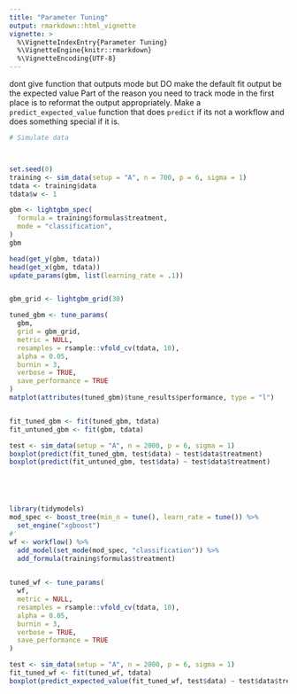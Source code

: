 ```yaml
---
title: "Parameter Tuning"
output: rmarkdown::html_vignette
vignette: >
  %\VignetteIndexEntry{Parameter Tuning}
  %\VignetteEngine{knitr::rmarkdown}
  %\VignetteEncoding{UTF-8}
---
```


dont give function that outputs mode
but DO make the default fit output be the expected value
Part of the reason you need to track mode in the first
place is to reformat the output appropriately.
Make a `predict_expected_value` function
that does `predict` if its not a workflow and
does something special if it is.





```r
# Simulate data



set.seed(0)
training <- sim_data(setup = "A", n = 700, p = 6, sigma = 1)
tdata <- training$data
tdata$w <- 1

gbm <- lightgbm_spec(
  formula = training$formulas$treatment,
  mode = "classification",
)
gbm

head(get_y(gbm, tdata))
head(get_x(gbm, tdata))
update_params(gbm, list(learning_rate = .1))


gbm_grid <- lightgbm_grid(30)

tuned_gbm <- tune_params(
  gbm,
  grid = gbm_grid,
  metric = NULL,
  resamples = rsample::vfold_cv(tdata, 10),
  alpha = 0.05,
  burnin = 3,
  verbose = TRUE,
  save_performance = TRUE
)
matplot(attributes(tuned_gbm)$tune_results$performance, type = "l")


fit_tuned_gbm <- fit(tuned_gbm, tdata)
fit_untuned_gbm <- fit(gbm, tdata)

test <- sim_data(setup = "A", n = 2000, p = 6, sigma = 1)
boxplot(predict(fit_tuned_gbm, test$data) ~ test$data$treatment)
boxplot(predict(fit_untuned_gbm, test$data) ~ test$data$treatment)





library(tidymodels)
mod_spec <- boost_tree(min_n = tune(), learn_rate = tune()) %>%
  set_engine("xgboost")
#'
wf <- workflow() %>%
  add_model(set_mode(mod_spec, "classification")) %>%
  add_formula(training$formulas$treatment)

  
tuned_wf <- tune_params(
  wf,
  metric = NULL,
  resamples = rsample::vfold_cv(tdata, 10),
  alpha = 0.05,
  burnin = 3,
  verbose = TRUE,
  save_performance = TRUE
)

test <- sim_data(setup = "A", n = 2000, p = 6, sigma = 1)
fit_tuned_wf <- fit(tuned_wf, tdata)
boxplot(predict_expected_value(fit_tuned_wf, test$data) ~ test$data$treatment)
```
